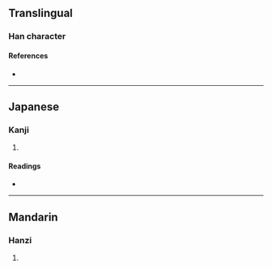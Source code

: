{{character info/new}}
==Translingual==

===Han character===
{{Han char|rn=9|rad=人|as=13|sn=15|four=|canj=ORRD|ids=⿰亻喿}}

====References====
* {{Han ref|kx=0118.130|dkj=01165|hdz=10225.060|uh=50FA|ud=20730}}

----

==Japanese==

===Kanji===
{{ja-kanji|grade=|rs=人13}}

# {{defn|lang=ja|sort=人13}}

====Readings====
* {{ja-readings|on=[[しょう]] (shō)|kun=[[ながいさま]] (nagaisama)}}

----

==Mandarin==

===Hanzi===
{{cmn-hanzi|pin=[[qiào]] ([[qiao4]])|wg=ch'iao<sup>4</sup>}}

# {{defn|lang=cmn|sort=人13}}